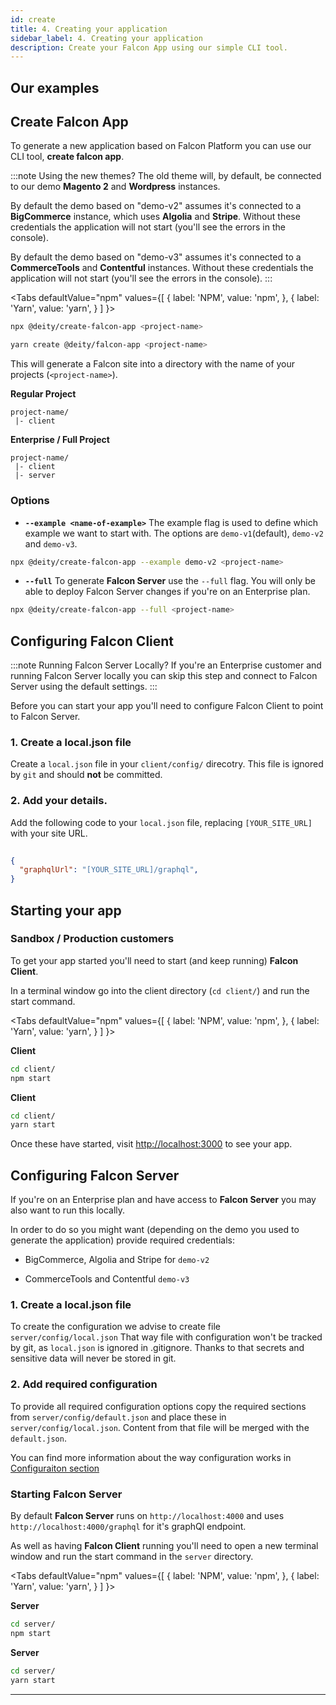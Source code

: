 ```yaml
---
id: create
title: 4. Creating your application
sidebar_label: 4. Creating your application
description: Create your Falcon App using our simple CLI tool.
---
```


## Our examples


<Examples />

## Create Falcon App

To generate a new application based on Falcon Platform you can use our CLI tool, **create falcon app**.

:::note Using the new themes?
The old theme will, by default, be connected to our demo **Magento 2** and **Wordpress** instances.

By default the demo based on "demo-v2" assumes it's connected to a **BigCommerce** instance, which uses **Algolia** and **Stripe**. Without these credentials the application will not start (you'll see the errors in the console). 

By default the demo based on "demo-v3" assumes it's connected to a **CommerceTools** and **Contentful** instances. Without these credentials the application will not start (you'll see the errors in the console). 
:::


<Tabs
  defaultValue="npm"
  values={[
    { label: 'NPM', value: 'npm', },
    { label: 'Yarn', value: 'yarn', }
  ]
}>
<TabItem value="npm">

```bash
npx @deity/create-falcon-app <project-name>
```

</TabItem>
<TabItem value="yarn">

```bash
yarn create @deity/falcon-app <project-name>
```

</TabItem>
</Tabs>

This will generate a Falcon site into a directory with the name of your projects (`<project-name>`).

**Regular Project** 
```
project-name/
 |- client
```

**Enterprise / Full Project** 
```
project-name/
 |- client
 |- server
```

### Options

- **`--example <name-of-example>`** The example flag is used to define which example we want to start with. The options are `demo-v1`(default), `demo-v2` and `demo-v3`.

```bash
npx @deity/create-falcon-app --example demo-v2 <project-name>
```

- **`--full`** To generate **Falcon Server** use the `--full` flag. You will only be able to deploy Falcon Server changes if you're on an Enterprise plan.


```bash
npx @deity/create-falcon-app --full <project-name>
```

## Configuring Falcon Client

:::note Running Falcon Server Locally?
If you're an Enterprise customer and running Falcon Server locally you can skip this step and connect to Falcon Server using the default settings.
:::

Before you can start your app you'll need to configure Falcon Client to point to Falcon Server. 

### 1. Create a local.json file

Create a `local.json` file in your `client/config/` direcotry. This file is ignored by `git` and should **not** be committed. 

### 2. Add your details.

Add the following code to your `local.json` file, replacing `[YOUR_SITE_URL]` with your site URL.

```json
  
{
  "graphqlUrl": "[YOUR_SITE_URL]/graphql",
}
```

## Starting your app

### Sandbox / Production customers

To get your app started you'll need to start (and keep running) **Falcon Client**.

In a terminal window go into the client directory (`cd client/`) and run the start command.

<Tabs
  defaultValue="npm"
  values={[
    { label: 'NPM', value: 'npm', },
    { label: 'Yarn', value: 'yarn', }
  ]
}>
<TabItem value="npm">

**Client**
```bash
cd client/
npm start
```

</TabItem>
<TabItem value="yarn">

**Client**
```bash
cd client/
yarn start
```

</TabItem>
</Tabs>

Once these have started, visit <a href="http://localhost:3000" target="_blank" rel="noreferrer noopener">http://localhost:3000</a> to see your app.

## Configuring Falcon Server

If you're on an Enterprise plan and have access to **Falcon Server** you may also want to run this locally. 

In order to do so you might want (depending on the demo you used to generate the application) provide required credentials:

- BigCommerce, Algolia and Stripe for `demo-v2`

- CommerceTools and Contentful `demo-v3`

###  1. Create a local.json file

To create the configuration we advise to create file `server/config/local.json`
That way file with configuration won't be tracked by git, as `local.json` is ignored in .gitignore. Thanks to that secrets and sensitive data will never be stored in git.

### 2. Add required configuration

To provide all required configuration options copy the required sections from `server/config/default.json` and place these in `server/config/local.json`. Content from that file will be merged with the `default.json`. 

You can find more information about the way configuration works in [Configuraiton section](../server-v3/configuration)

### Starting Falcon Server

By default **Falcon Server** runs on `http://localhost:4000` and uses `http://localhost:4000/graphql` for it's graphQl endpoint.

As well as having **Falcon Client** running you'll need to open a new terminal window and run the start command in the `server` directory.

<Tabs
  defaultValue="npm"
  values={[
    { label: 'NPM', value: 'npm', },
    { label: 'Yarn', value: 'yarn', }
  ]
}>
<TabItem value="npm">

**Server**
```bash
cd server/
npm start
```

</TabItem>
<TabItem value="yarn">

**Server**
```bash
cd server/
yarn start
```

</TabItem>
</Tabs>

---
